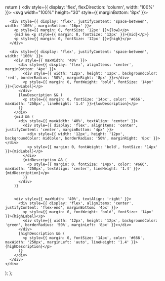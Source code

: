   return (
    <div style={{ display: 'flex', flexDirection: 'column', width: '100%' }}>
      <svg width="100%" height="30" style={{ marginBottom: '8px' }}>
        <defs>
          <linearGradient id="redToGreen" x1="0%" y1="0%" x2="100%" y2="0%">
            <stop offset="0%" stopColor="red" />
            <stop offset="100%" stopColor="green" />
          </linearGradient>
        </defs>
        <rect width="100%" height="100%" fill="url(#redToGreen)" rx="4" ry="4" />
      </svg>

      <div style={{ display: 'flex', justifyContent: 'space-between', width: '100%', marginBottom: '16px' }}>
        <p style={{ margin: 0, fontSize: '12px' }}>{low}</p>
        {mid && <p style={{ margin: 0, fontSize: '12px' }}>{mid}</p>}
        <p style={{ margin: 0, fontSize: '12px' }}>{high}</p>
      </div>

      <div style={{ display: 'flex', justifyContent: 'space-between', width: '100%' }}>
        <div style={{ maxWidth: '40%' }}>
          <div style={{ display: 'flex', alignItems: 'center', marginBottom: '4px' }}>
            <div style={{ width: '12px', height: '12px', backgroundColor: 'red', borderRadius: '50%', marginRight: '8px' }}></div>
            <p style={{ margin: 0, fontWeight: 'bold', fontSize: '14px' }}>{lowLabel}</p>
          </div>
          {lowDescription && (
            <p style={{ margin: 0, fontSize: '14px', color: '#666', maxWidth: '250px', lineHeight: '1.4' }}>{lowDescription}</p>
          )}
        </div>
        {mid && (
          <div style={{ maxWidth: '40%', textAlign: 'center' }}>
            <div style={{ display: 'flex', alignItems: 'center', justifyContent: 'center', marginBottom: '4px' }}>
              <div style={{ width: '12px', height: '12px', backgroundColor: midColor, borderRadius: '50%', marginRight: '8px' }}></div>
              <p style={{ margin: 0, fontWeight: 'bold', fontSize: '14px' }}>{midLabel}</p>
            </div>
            {midDescription && (
              <p style={{ margin: 0, fontSize: '14px', color: '#666', maxWidth: '250px', textAlign: 'center', lineHeight: '1.4' }}>{midDescription}</p>
            )}
          </div>
        )}


        <div style={{ maxWidth: '40%', textAlign: 'right' }}>
          <div style={{ display: 'flex', alignItems: 'center', justifyContent: 'flex-end', marginBottom: '4px' }}>
            <p style={{ margin: 0, fontWeight: 'bold', fontSize: '14px' }}>{highLabel}</p>
            <div style={{ width: '12px', height: '12px', backgroundColor: 'green', borderRadius: '50%', marginLeft: '8px' }}></div>
          </div>
          {highDescription && (
            <p style={{ margin: 0, fontSize: '14px', color: '#666', maxWidth: '250px', marginLeft: 'auto', lineHeight: '1.4' }}>{highDescription}</p>
          )}
        </div>
      </div>
    </div>

);
};
